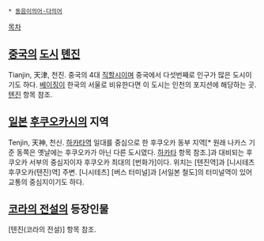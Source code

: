  * [[동음이의어·다의어]]

[[목차]]

== [[중국]]의 [[도시]] [[톈진]] == 
Tianjin, 天津, 천진. 
중국의 4대 [[직할시]]이며 중국에서 다섯번째로 인구가 많은 도시이기도 하다. [[베이징]]이 한국의 서울로 비유한다면 이 도시는 인천의 포지션에 해당하는 곳.
[[톈진]] 항목 참조.

== [[일본]] [[후쿠오카]]시의 지역 ==
Tenjin, 天神, 천신.
[[하카타역]] 일대를 중심으로 한 후쿠오카 동부 지역[* 원래 나카스 기준 동쪽은 옛날에는 후쿠오카가 아닌 다른 도시였다. [[하카타]] 항목 참조.]과 대비되는 후쿠오카 서부의 중심지이자 후쿠오카 최대의 [번화가]이다. 위치는 [텐진역]과 [니시테츠후쿠오카(텐진)역] 주변. [니시테츠] [버스 터미널]과 [서일본 철도]의 터미널역이 있어 교통의 중심지이기도 하다.

== [[코라의 전설]]의 등장인물 == 
[텐진(코라의 전설)] 항목 참조.
